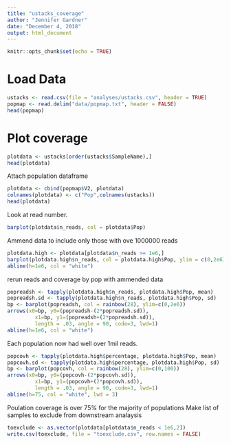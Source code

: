 ```yaml
---
title: "ustacks_coverage"
author: "Jennifer Gardner"
date: "December 4, 2018"
output: html_document
---
```


```r
knitr::opts_chunk$set(echo = TRUE)
```
# Load Data
```r
ustacks <- read.csv(file = "analyses/ustacks.csv", header = TRUE)
popmap <- read.delim("data/popmap.txt", header = FALSE)
head(popmap)
```

# Plot coverage
```r
plotdata <- ustacks[order(ustacks$SampleName),]
head(plotdata)
```
Attach population dataframe
```r
plotdata <- cbind(popmap$V2, plotdata)
colnames(plotdata) <- c("Pop",colnames(ustacks))
head(plotdata)
```

Look at read number.
```r
barplot(plotdata$n_reads, col = plotdata$Pop)
```

Ammend data to include only those with ove 1000000 reads
```r
plotdata.high <- plotdata[plotdata$n_reads >= 1e6,]
barplot(plotdata.high$n_reads, col = plotdata.high$Pop, ylim = c(0,2e6))
abline(h=1e6, col = "white")
```
rerun reads and coverage by pop with ammended data
```r
popreadsh <- tapply(plotdata.high$n_reads, plotdata.high$Pop, mean)
popreadsh.sd <- tapply(plotdata.high$n_reads, plotdata.high$Pop, sd)
bp <- barplot(popreadsh, col = rainbow(28), ylim=c(0,2e6))
arrows(x0=bp, y0=(popreadsh-(2*popreadsh.sd)), 
         x1=bp, y1=(popreadsh+(2*popreadsh.sd)), 
         length = .03, angle = 90, code=3, lwd=1)
abline(h=1e6, col = "white")
```
Each population now had well over 1mil reads.
```r
popcovh <- tapply(plotdata.high$percentage, plotdata.high$Pop, mean)
popcovh.sd <- tapply(plotdata.high$percentage, plotdata.high$Pop, sd)
bp <- barplot(popcovh, col = rainbow(28), ylim=c(0,100))
arrows(x0=bp, y0=(popcovh-(2*popcovh.sd)), 
         x1=bp, y1=(popcovh+(2*popcovh.sd)), 
         length = .03, angle = 90, code=3, lwd=1)
abline(h=75, col = "white", lwd = 3)
```

Poulation coverage is over 75% for the majority of populations
Make list of samples to exclude from downstream analaysis
```r
toexclude <- as.vector(plotdata[plotdata$n_reads < 1e6,2])
write.csv(toexclude, file = "toexclude.csv", row.names = FALSE)
```

